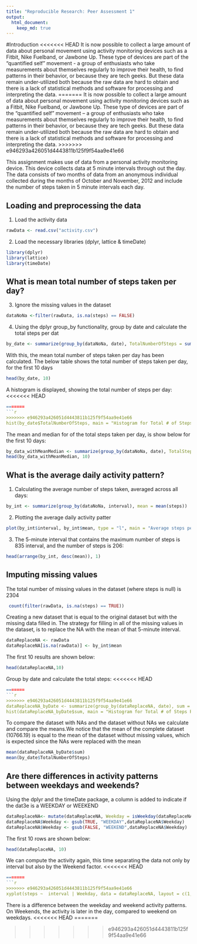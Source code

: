 ```yaml
---
title: "Reproducible Research: Peer Assessment 1"
output: 
  html_document:
    keep_md: true
---
```


#Introduction
<<<<<<< HEAD
It is now possible to collect a large amount of data about personal movement using activity monitoring devices such as a Fitbit, Nike Fuelband, or Jawbone Up. These type of devices are part of the "quantified self" movement - a group of enthusiasts who take measurements about themselves regularly to improve their health, to find patterns in their behavior, or because they are tech geeks. But these data remain under-utilized both because the raw data are hard to obtain and there is a lack of statistical methods and software for processing and interpreting the data.
=======
It is now possible to collect a large amount of data about personal movement using activity monitoring devices such as a Fitbit, Nike Fuelband, or Jawbone Up. These type of devices are part of the “quantified self” movement – a group of enthusiasts who take measurements about themselves regularly to improve their health, to find patterns in their behavior, or because they are tech geeks. But these data remain under-utilized both because the raw data are hard to obtain and there is a lack of statistical methods and software for processing and interpreting the data.
>>>>>>> e946293a426051d4443811b125f9f54aa9e41e66

This assignment makes use of data from a personal activity monitoring device. This device collects data at 5 minute intervals through out the day. The data consists of two months of data from an anonymous individual collected during the months of October and November, 2012 and include the number of steps taken in 5 minute intervals each day.

## Loading and preprocessing the data
1. Load the activity data
```r
rawData <- read.csv("activity.csv")
```

2. Load the necessary libraries (dplyr, lattice & timeDate)
```r


library(dplyr)
library(lattice)
library(timeDate)
```


## What is mean total number of steps taken per day?

3. Ignore the missing values in the dataset
```r
dataNoNa <-filter(rawData, is.na(steps) == FALSE)
```

4. Using the dplyr group_by functionality, group by date and calculate the total steps per dat
```r
by_date <- summarize(group_by(dataNoNa, date), TotalNumberOfSteps = sum(steps))
```

With this, the mean total number of steps taken per day has been calculated. The below table shows the total number of steps taken per day, for the first 10 days
```r
head(by_date, 10)
```

A histogram is displayed, showing the total number of steps per day:
<<<<<<< HEAD
```r
=======
```r
>>>>>>> e946293a426051d4443811b125f9f54aa9e41e66
hist(by_date$TotalNumberOfSteps, main = "Histogram for Total # of Steps Per Day", xlab = "Total Steps Per Day")
```

The mean and median for of the total steps taken per day, is show below for the first 10 days:
```r
by_data_withMeanMedian <- summarize(group_by(dataNoNa, date), TotalSteps = sum(steps), MeanSteps = mean(steps), MedianSteps = median(steps))
head(by_data_withMeanMedian, 10)
```
## What is the average daily activity pattern?
1. Calculating the average number of steps taken, averaged across all days:
```r
by_int <- summarize(group_by(dataNoNa, interval), mean = mean(steps))
```

2. Plotting the average daily activity patter
```r
plot(by_int$interval, by_int$mean, type = "l", main = "Average steps per Interval", xlab = "Interval", ylab = "Average Steps")
```

3. The 5-minute interval that contains the maximum number of steps is 835 interval, and the number of steps is 206:
```r
head(arrange(by_int, desc(mean)), 1)
```

## Imputing missing values
The total number of missing values in the dataset (where steps is null) is 2304
```r
 count(filter(rawData, is.na(steps) == TRUE))
```

Creating a new dataset that is equal to the original dataset but with the missing data filled in. The strategy for filling in all of the missing values in the dataset, is to replace the NA with the mean of that 5-minute interval.
```r
dataReplaceNA <- rawData
dataReplaceNA[is.na(rawData)] <- by_int$mean
```
The first 10 results are shown below:
```r
head(dataReplaceNA,10)
```

Group by date and calculate the total steps:
<<<<<<< HEAD
```r
=======
```r
>>>>>>> e946293a426051d4443811b125f9f54aa9e41e66
dataReplaceNA_byDate <- summarize(group_by(dataReplaceNA, date), sum = sum(steps))
hist(dataReplaceNA_byDate$sum, main = "Histogram for Total # of Steps Per Day", xlab = "Total Steps Per Day")
```

To compare the dataset with NAs and the dataset without NAs we calculate and compare the means.We notice that the mean of the complete dataset (10766.19) is equal to the mean of the dataset without missing values, which is expected since the NAs were replaced with the mean
```r
mean(dataReplaceNA_byDate$sum)
mean(by_date$TotalNumberOfSteps)

```
## Are there differences in activity patterns between weekdays and weekends?


Using the dplyr and the timeDate package, a column is added to indicate if the dat3e is a WEEKDAY or WEEKEND
```r
dataReplaceNA<- mutate(dataReplaceNA, Weekday = isWeekday(dataReplaceNA$date))
dataReplaceNA$Weekday <- gsub(TRUE, "WEEKDAY",dataReplaceNA$Weekday)
dataReplaceNA$Weekday <- gsub(FALSE, "WEEKEND",dataReplaceNA$Weekday)
```

The first 10 rows are shown below:
```r
head(dataReplaceNA, 10)
```

 We can compute the activity again, this time separating the data not only by interval but also by the Weekend factor.
<<<<<<< HEAD
```r
=======
```r
>>>>>>> e946293a426051d4443811b125f9f54aa9e41e66
xyplot(steps ~  interval | Weekday, data = dataReplaceNA, layout = c(1,2), type ="l", ylab="Number of Steps")
```

There is a difference between the weekday and weekend activity patterns. On Weekends, the activity is later in the day, compared to weekend on weekdays. 
<<<<<<< HEAD
=======

>>>>>>> e946293a426051d4443811b125f9f54aa9e41e66
